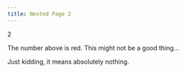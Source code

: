 ```yaml
---
title: Nested Page 2
---
```


<div className='rounded-lg bg-danger text-center text-9xl font-bold text-danger-foreground [&>*]:m-0'>
  2
</div>

The number above is red. This might not be a good thing...

Just kidding, it means absolutely nothing.
